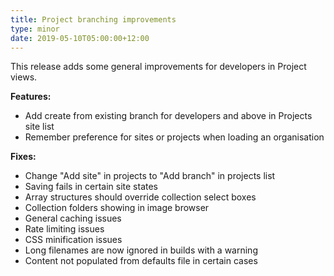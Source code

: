 ```yaml
---
title: Project branching improvements
type: minor
date: 2019-05-10T05:00:00+12:00
---
```


This release adds some general improvements for developers in Project views.

**Features:**

* Add create from existing branch for developers and above in Projects site list
* Remember preference for sites or projects when loading an organisation

**Fixes:**

* Change "Add site" in projects to "Add branch" in projects list
* Saving fails in certain site states
* Array structures should override collection select boxes
* Collection folders showing in image browser
* General caching issues
* Rate limiting issues
* CSS minification issues
* Long filenames are now ignored in builds with a warning
* Content not populated from defaults file in certain cases